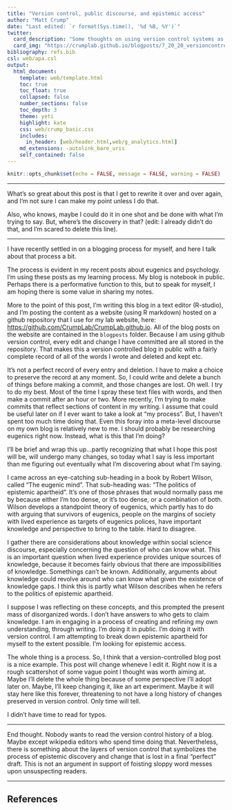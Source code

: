 ```yaml
---
title: "Version control, public discourse, and epistemic access"
author: "Matt Crump"
date: "Last edited: `r format(Sys.time(), '%d %B, %Y')`"
twitter:
  card_description: "Some thoughts on using version control systems as a process for public discourse"
  card_img: "https://crumplab.github.io/blogposts/7_20_20_versioncontrol/img/git.png"
bibliography: refs.bib
csl: web/apa.csl
output: 
  html_document:
    template: web/template.html
    toc: true
    toc_float: true
    collapsed: false
    number_sections: false
    toc_depth: 3
    theme: yeti
    highlight: kate
    css: web/crump_basic.css
    includes:
      in_header: [web/header.html,web/g_analytics.html]
    md_extensions: -autolink_bare_uris
    self_contained: false
---
```


```r
knitr::opts_chunk$set(echo = FALSE, message = FALSE, warning = FALSE)
```

---

What's so great about this post is that I get to rewrite it over and over again, and I'm not sure I can make my point unless I do that.

Also, who knows, maybe I could do it in one shot and be done with what I'm trying to say. But, where's the discovery in that? (edit: I already didn't do that, and I'm scared to delete this line).

___

I have recently settled in on a blogging process for myself, and here I talk about that process a bit.

The process is evident in my recent posts about eugenics and psychology. I'm using these posts as my learning process. My blog is notebook in public. Perhaps there is a performative function to this, but to speak for myself, I am hoping there is some value in sharing my notes. 

More to the point of this post, I'm writing this blog in a text editor (R-studio), and I'm posting the content as a website (using R markdown) hosted on a github repository that I use for my lab website, here: <https://github.com/CrumpLab/CrumpLab.github.io>. All of the blog posts on the website are contained in the `blogposts` folder. Because I am using github version control, every edit and change I have committed are all stored in the repository. That makes this a version controlled blog in public with a fairly complete record of all of the words I wrote and deleted and kept etc. 

It's not a perfect record of every entry and deletion. I have to make a choice to preserve the record at any moment. So, I could write and delete a bunch of things before making a commit, and those changes are lost. Oh well. I try to do my best. Most of the time I spray these text files with words, and then make a commit after an hour or two. More recently, I'm trying to make commits that reflect sections of content in my writing. I assume that could be useful later on if I ever want to take a look at "my process". But, I haven't spent too much time doing that. Even this foray into a meta-level discourse on my own blog is relatively new to me. I should probably be researching eugenics right now. Instead, what is this that I'm doing?

I'll be brief and wrap this up...partly recognizing that what I hope this post will be, will undergo many changes, so today what I say is less important than me figuring out eventually what I'm discovering about what I'm saying.

I came across an eye-catching sub-heading in a book by Robert Wilson, called "The eugenic mind". That sub-heading was: "The politics of epistemic apartheid". It's one of those phrases that would normally pass me by because either I'm too dense, or it's too dense, or a combination of both. Wilson develops a standpoint theory of eugenics, which partly has to do with arguing that survivors of eugenics, people on the margins of society with lived experience as targets of eugenics polices, have important knowledge and perspective to bring to the table. Hard to disagree.

I gather there are considerations about knowledge within social science discourse, especially concerning the question of who can know what. This is an important question when lived experience provides unique sources of knowledge, because it becomes fairly obvious that there are impossibilities of knowledge. Somethings can't be known. Additionally, arguments about knowledge could revolve around who can know what given the existence of knowledge gaps. I think this is partly what Wilson describes when he refers to the politics of epistemic apartheid.

I suppose I was reflecting on these concepts, and this prompted the present mass of disorganized words. I don't have answers to who gets to claim knowledge. I am in engaging in a process of creating and refining my own understanding, through writing. I'm doing it in public. I'm doing it with version control. I am attempting to break down epistemic apartheid for myself to the extent possible. I'm looking for epistemic access.

The whole thing is a process. So, I think that a version-controlled blog post is a nice example. This post will change wheneve I edit it. Right now it is a rough scattershot of some vague point I thought was worth aiming at. Maybe I'll delete the whole thing because of some perspective I'll adopt later on. Maybe, I'll keep changing it, like an art experiment. Maybe it will stay here like this forever, threatening to not have a long history of changes preserved in version control. Only time will tell.

I didn't have time to read for typos.

---

End thought. Nobody wants to read the version control history of a blog. Maybe except wikipedia editors who spend time doing that. Nevertheless, there is something about the layers of version control that symbolizes the process of epistemic discovery and change that is lost in a final "perfect" draft. This is not an argument in support of foisting sloppy word messes upon unsuspecting readers.

---


## References





